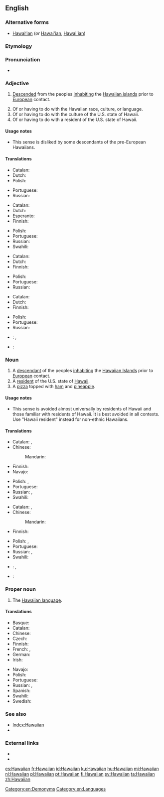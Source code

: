 ==English==

===Alternative forms===
* [[Hawaiʻian]] (''or'' [[Hawai'ian]], [[Hawai`ian]])

===Etymology===
{{suffix|Hawaii|an}}

===Pronunciation===
* {{X-SAMPA|[h@"waI@n]}}

===Adjective===
{{en-adj|-}}

# {{of a person}} [[descend|Descended]] from the peoples [[inhabiting]] the [[Hawaiian islands]] prior to [[European]] contact.
# Of or having to do with the Hawaiian race, culture, or language.
# Of or having to do with the culture of the U.S. state of Hawaii.
# Of or having to do with a resident of the U.S. state of Hawaii.

====Usage notes====
* {{sense|of a resident of Hawaii}} This sense is disliked by some descendants of the pre-European Hawaiians.

====Translations====
{{trans-top|descended from the peoples inhabiting the Hawaiian islands prior to European contact}}
* Catalan: {{t-|ca|hawaià}}
* Dutch: {{t+|nl|Hawaïaans}}
* Polish: {{t+|pl|hawajski|m}}
{{trans-mid}}
* Portuguese: {{t|pt|havaiano}}
* Russian: {{t+|ru|гавайский|tr=gavájskij}}
{{trans-bottom}}

{{trans-top|of or having to do with the Hawaiian race, culture, or language}}
* Catalan: {{t-|ca|hawaià}}
* Dutch: {{t+|nl|Hawaïaans}}
* Esperanto: {{t|eo|havaja}}
* Finnish: {{t+|fi|havaijilainen}}
{{trans-mid}}
* Polish: {{t+|pl|hawajski|m}}
* Portuguese: {{t|pt|havaiano}}
* Russian: {{t+|ru|гавайский|tr=gavájskij}}
* Swahili: {{t|sw|-a Kihawai}}
{{trans-bottom}}

{{trans-top|of or having to do with the culture of the U.S. state of Hawaii}}
* Catalan: {{t-|ca|hawaià}}
* Dutch: {{t+|nl|Hawaïaans}}
* Finnish: {{t+|fi|havaijilainen}}
{{trans-mid}}
* Polish: {{t+|pl|hawajski|m}}
* Portuguese: {{t|pt|havaiano}}
* Russian: {{t+|ru|гавайский|tr=gavájskij}}
{{trans-bottom}}

{{trans-top|of or having to do with a resident of the U.S. state of Hawaii}}
* Catalan: {{t-|ca|hawaià}}
* Dutch: {{t+|nl|Hawaïaans}}
* Finnish: {{t+|fi|havaijilainen}}
{{trans-mid}}
* Polish: {{t+|pl|hawajski|m}}
* Portuguese: {{t|pt|havaiano}}
* Russian: {{t+|ru|гавайский|tr=gavájskij}}
{{trans-bottom}}

{{checktrans-top}}
* {{ttbc|fr}}: {{t+|fr|hawaïen|m}}, {{t+|fr|hawaiien|m}}
* {{ttbc|de}}: {{t-|de|hawaiianisch}}
{{trans-bottom}}

===Noun===
{{en-noun}}

# A [[descendant]] of the peoples [[inhabiting]] the [[w:Hawaiian Islands|Hawaiian Islands]] prior to [[European]] contact.
# A [[resident]] of the U.S. state of [[Hawaii]].
# A [[pizza]] topped with [[ham]] and [[pineapple]].

====Usage notes====
* {{sense|a resident of Hawaii}} This sense is avoided almost universally by residents of Hawaii and those familiar with residents of Hawaii. It is best avoided in all contexts. Use "Hawaii resident" instead for non-ethnic Hawaiians.

====Translations====
{{trans-top|a descendant of the peoples inhabiting the Hawaiian Islands prior to European contact}}
* Catalan: {{t-|ca|hawaià|m}}, {{t-|ca|hawaiana|f}}
* Chinese:
*: Mandarin: {{t|zh|夏威夷人|tr=Xiàwēiyí rén|sc=Hani}}
* Finnish: {{t+|fi|havaijilainen}}
* Navajo: {{tø|nv|Hawáai Dineʼé}}
{{trans-mid}}
* Polish: {{t|pl|Hawajczyk|m}}, {{t|pl|Hawajka|f}}
* Portuguese: {{t|pt|havaiano|m}}
* Russian: {{t|ru|гаваец|m|tr=gavájec}}, {{t|ru|гавайка|f|tr=gavájka}}
* Swahili: {{t|sw|Mhawai}}
{{trans-bottom}}

{{trans-top|a resident of the U.S. state of Hawaii}}
* Catalan: {{t-|ca|hawaià|m}}, {{t-|ca|hawaiana|f}}
* Chinese:
*: Mandarin: {{t|zh|夏威夷人|tr=Xiàwēiyí rén|sc=Hani}}
* Finnish: {{t+|fi|havaijilainen}}
{{trans-mid}}
* Polish: {{t|pl|Hawajczyk|m}}, {{t|pl|Hawajka|f}}
* Portuguese: {{t|pt|havaiano|m}}
* Russian: {{t|ru|гаваец|m|tr=gavájec}},  {{t|ru|гавайка|f|tr=gavájka}}
* Swahili: {{t|sw|Mhawai}}
{{trans-bottom}}

{{checktrans-top}}
* {{ttbc|fr}}: {{t+|fr|Hawaïen|m}}, {{t+|fr|Hawaiien|m}}
* {{ttbc|de}}: {{t|de|Hawaiianer|m}}
{{trans-bottom}}

===Proper noun===
{{en-proper noun}}

# The [[Hawaiian language]].

====Translations====
{{trans-top|Hawaiian language}}
* Basque: {{t|eu|hawaiera|xs=Basque}}
* Catalan: {{t-|ca|hawaià|m}}
* Chinese: {{t|cmn|夏威夷语|tr=Xiàwēiyí yǔ|sc=Hani}}
* Czech: {{t-|cs|havajština|f}}
* Finnish: {{t+|fi|havaiji}}
* French: {{t+|fr|hawaïen|m}}, {{t+|fr|hawaiien|m}}
* German: {{t+|de|Hawaiianisch|n}}
* Irish: {{t-|ga|Haváis|xs=Irish}}
{{trans-mid}}
* Navajo: {{tø|nv|Hawáai Dineʼé bizaad}}
* Polish: {{t+|pl|hawajski|m}}
* Portuguese: {{t|pt|havaiano|m}}
* Russian: {{t|ru|гавайский язык|m|tr=gavájskij jazýk}}, {{t+|ru|гавайский|m|tr=gavájskij}}
* Spanish: {{t+|es|hawaiano|m}}
* Swahili: {{t|sw|Kihawai}}
* Swedish: {{t+|sv|hawaiiska}}
{{trans-bottom}}

===See also===
* [[Index:Hawaiian]]
* {{langcat}}

===External links===
* {{pedialite}}
* {{ISO 639|link=ethnologue|3code= haw}}

[[Category:en:Demonyms]]
[[Category:en:Languages]]

[[es:Hawaiian]]
[[fr:Hawaiian]]
[[id:Hawaiian]]
[[ku:Hawaiian]]
[[hu:Hawaiian]]
[[mi:Hawaiian]]
[[nl:Hawaiian]]
[[pl:Hawaiian]]
[[pt:Hawaiian]]
[[fi:Hawaiian]]
[[sv:Hawaiian]]
[[ta:Hawaiian]]
[[zh:Hawaiian]]